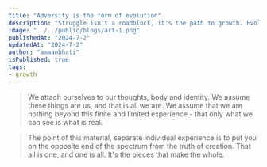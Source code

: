 ```yaml
---
title: "Adversity is the form of evolution"
description: "Struggle isn't a roadblock, it's the path to growth. Evolve through adversity, it pushes us to adapt and become the stronger version of ourselves."
image: "../../public/blogs/art-1.png"
publishedAt: "2024-7-2"
updatedAt: "2024-7-2"
author: "amaanbhati"
isPublished: true
tags:
- growth
---
```






> We attach ourselves to our thoughts, body and identity. We assume these things are us, and that is all we are. We assume that we are nothing beyond this finite and limited experience - that only what we can see is what is real.


> The point of this material, separate individual experience is to put you on the opposite end of the spectrum from the truth of creation. That all is one, and one is all. It's the pieces that make the whole.
 